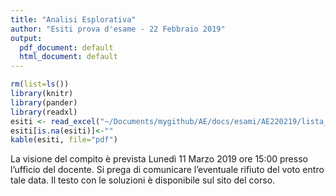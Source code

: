 ```yaml
---
title: "Analisi Esplorativa"
author: "Esiti prova d'esame - 22 Febbraio 2019"
output:
  pdf_document: default
  html_document: default
---
```


```r
rm(list=ls())
library(knitr)
library(pander)
library(readxl)
esiti <- read_excel("~/Documents/mygithub/AE/docs/esami/AE220219/lista_AE220219.xlsx")
esiti[is.na(esiti)]<-""
kable(esiti, file="pdf")
```

La visione del compito è prevista Lunedì 11 Marzo 2019 ore 15:00 presso l'ufficio del docente. 
Si prega di comunicare l’eventuale rifiuto del voto entro tale data. Il testo con le soluzioni è disponibile sul sito del corso.